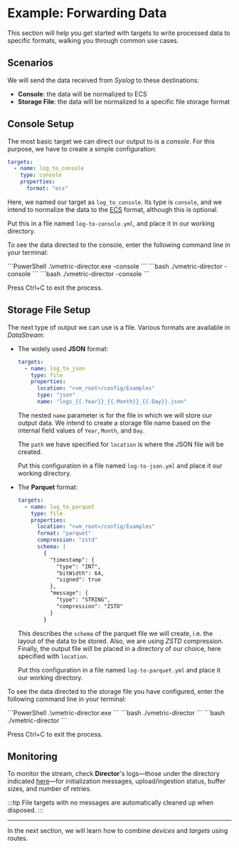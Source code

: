 # Example: Forwarding Data

This section will help you get started with targets to write processed data to specific formats, walking you through common use cases.

## Scenarios

We will send the data received from _Syslog_ to these destinations:

* **Console**: the data will be normalized to ECS
* **Storage File**: the data will be normalized to a specific file storage format

## Console Setup

The most basic target we can direct our output to is a _console_. For this purpose, we have to create a simple configuration:

```yaml
targets:
  - name: log_to_console
    type: console
    properties:
      format: "ecs"
```

Here, we named our target as `log_to_console`. Its type is `console`, and we intend to normalize the data to the [ECS](../appendix.mdx#ecs) format, although this is optional.

Put this in a file named `log-to-console.yml`, and place it in our working directory.

To see the data directed to the console, enter the following command line in your terminal:

  <Tabs>
    <TabItem value="windows" label="Windows">
      ```PowerShell
      .\vmetric-director.exe -console
      ```
    </TabItem>
    <TabItem value="linux" label="Linux">
      ```bash
      ./vmetric-director -console
      ```
    </TabItem>
    <TabItem value="macos" label="macOS">
      ```bash
      ./vmetric-director -console
      ```
    </TabItem>
  </Tabs>

Press <kb-short>Ctrl+C</kb-short> to exit the process.

## Storage File Setup

The next type of output we can use is a file. Various formats are available in *DataStream*:

* The widely used **JSON** format:

  ```yaml
  targets:
    - name: log_to_json
      type: file
      properties:
        location: "<vm_root>/config/Examples"
        type: "json"
        name: "logs_{{.Year}}_{{.Month}}_{{.Day}}.json"
  ```

  The nested `name` parameter is for the file in which we will store our output data. We intend to create a storage file name based on the internal field values of `Year`, `Month`, and `Day`.

  The `path` we have specified for `location` is where the JSON file will be created.

  Put this configuration in a file named `log-to-json.yml` and place it our working directory.

* The **Parquet** format:

  ```yaml
  targets:
    - name: log_to_parquet
      type: file
      properties:
        location: "<vm_root>/config/Examples"
        format: "parquet"
        compression: "zstd"
        schema: |
          {
            "timestamp": {
              "type": "INT",
              "bitWidth": 64,
              "signed": true
            },
            "message": {
              "type": "STRING",
              "compression": "ZSTD"
            }
          }
  ```

  This describes the `schema` of the parquet file we will create, i.e. the layout of the data to be stored. Also, we are using _ZSTD_ compression. Finally, the output file will be placed in a directory of our choice, here specified with `location`.

  Put this configuration in a file named `log-to-parquet.yml` and place it our working directory.

To see the data directed to the storage file you have configured, enter the following command line in your terminal:

  <Tabs>
    <TabItem value="windows" label="Windows">
      ```PowerShell
      .\vmetric-director.exe
      ```
    </TabItem>
    <TabItem value="linux" label="Linux">
      ```bash
      ./vmetric-director
      ```
    </TabItem>
    <TabItem value="macos" label="macOS">
      ```bash
      ./vmetric-director
      ```
    </TabItem>
  </Tabs>

Press <kb-short>Ctrl+C</kb-short> to exit the process.

## Monitoring

To monitor the stream, check **Director**'s logs&mdash;those under the directory indicated [here](./configuration-basics.mdx#logging-setup)&mdash;for initialization messages, upload/ingestion status, buffer sizes, and number of retries.

:::tip
File targets with no messages are automatically cleaned up when disposed.
:::

---

In the next section, we will learn how to combine _devices_ and _targets_ using routes.

